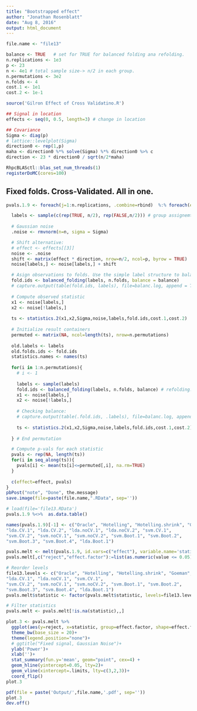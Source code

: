 ```yaml
---
title: "Bootstrapped effect"
author: "Jonathan Rosenblatt"
date: "Aug 8, 2016"
output: html_document
---
```



```r
file.name <- "file13"

balance <- TRUE   # set for TRUE for balanced folding ana refolding.
n.replications <- 1e3
p <- 23
n <- 4e1 # total sample size-> n/2 in each group.
n.permutations <- 3e2
n.folds <- 4
cost.1 <- 1e1
cost.2 <- 1e-1

source('Gilron Effect of Cross Validatino.R')

## Signal in location
effects <- seq(0, 0.5, length=3) # change in location

## Covariance
Sigma <- diag(p)
# lattice::levelplot(Sigma)
direction0 <- rep(1,p)
maha <- direction0 %*% solve(Sigma) %*% direction0 %>% c
direction <- 23 * direction0 / sqrt(n/2*maha)
```


```r
RhpcBLASctl::blas_set_num_threads(1)
registerDoMC(cores=100)
```


## Fixed folds. Cross-Validated. All in one.
```r
pvals.1.9 <- foreach(j=1:n.replications, .combine=rbind)  %:% foreach(effect=effects, .combine=rbind)  %dopar% {

  labels <- sample(c(rep(TRUE, n/2), rep(FALSE,n/2))) # group assignemt labels
  
  # Gaussian noise
  .noise <- rmvnorm(n=n, sigma = Sigma)

  # Shift alternative:
  # effect <- effects[[3]]
  noise <- .noise
  shift <- matrix(effect * direction, nrow=n/2, ncol=p, byrow = TRUE)
  noise[labels,] <- noise[labels,] + shift

  # Asign observations to folds. Use the simple label structure to balance folds.
  fold.ids <- balanced_folding(labels, n.folds, balance = balance)
  # capture.output(table(fold.ids, labels), file=balanc.log, append = TRUE)
  
  # Compute observed statistic
  x1 <- noise[labels,]
  x2 <- noise[!labels,]
  
  ts <- statistics.2(x1,x2,Sigma,noise,labels,fold.ids,cost.1,cost.2)
  
  # Initialize result containers
  permuted <- matrix(NA, ncol=length(ts), nrow=n.permutations)
  
  old.labels <- labels
  old.folds.ids <- fold.ids
  statistics.names <- names(ts)
  
  for(i in 1:n.permutations){
    # i <- 1
    
    labels <- sample(labels) 
    fold.ids <- balanced_folding(labels, n.folds, balance) # refolding.
    x1 <- noise[labels,]
    x2 <- noise[!labels,]
    
    # Checking balance:
    # capture.output(table(.fold.ids, .labels), file=balanc.log, append = TRUE)
    
    ts <- statistics.2(x1,x2,Sigma,noise,labels,fold.ids,cost.1,cost.2)
    
  } # End permutation

  # Compute p-vals for each statistic
  pvals <- rep(NA, length(ts))
  for(i in seq_along(ts)){
    pvals[i] <- mean(ts[i]<=permuted[,i], na.rm=TRUE)
  }
  
  c(effect=effect, pvals) 
}
pbPost("note", "Done", the.message)
save.image(file=paste(file.name,".RData", sep=''))
```


```r
# load(file='file13.RData') 
pvals.1.9 %<>%  as.data.table()

names(pvals.1.9)[-1] <- c("Oracle", "Hotelling", "Hotelling.shrink", "Goeman", "sd", 
"lda.CV.1", "lda.CV.2", "lda.noCV.1", "lda.noCV.2", "svm.CV.1", 
"svm.CV.2", "svm.noCV.1", "svm.noCV.2", "svm.Boot.1", "svm.Boot.2", 
"svm.Boot.3", "svm.Boot.4", "lda.Boot.1")

pvals.melt <- melt(pvals.1.9, id.vars=c("effect"), variable.name='statistic') 
pvals.melt[,c("reject","effect.factor"):=list(as.numeric(value <= 0.05), as.factor(effect)),] 

# Reorder levels
file13.levels <- c("Oracle", "Hotelling", "Hotelling.shrink", "Goeman", "sd", 
"lda.CV.1", "lda.noCV.1", "svm.CV.1", 
"svm.CV.2", "svm.noCV.1", "svm.noCV.2", "svm.Boot.1", "svm.Boot.2", 
"svm.Boot.3", "svm.Boot.4", "lda.Boot.1")
pvals.melt$statistic <- factor(pvals.melt$statistic, levels=file13.levels)

# Filter statistics
pvals.melt <- pvals.melt[!is.na(statistic),,]
```


```r
plot.3 <- pvals.melt %>% 
  ggplot(aes(y=reject, x=statistic, group=effect.factor, shape=effect.factor, color=effect.factor)) +
  theme_bw(base_size = 20)+
  theme(legend.position="none")+
  # ggtitle("Fixed signal, Gaussian Noise")+
  ylab('Power')+
  xlab('')+
  stat_summary(fun.y='mean', geom="point", cex=4) +
  geom_hline(yintercept=0.05, lty=2)+
  geom_vline(xintercept=.limits, lty=c(3,2,3))+
  coord_flip()
plot.3

pdf(file = paste('Output/',file.name,'.pdf', sep=''))
plot.3
dev.off()
```


